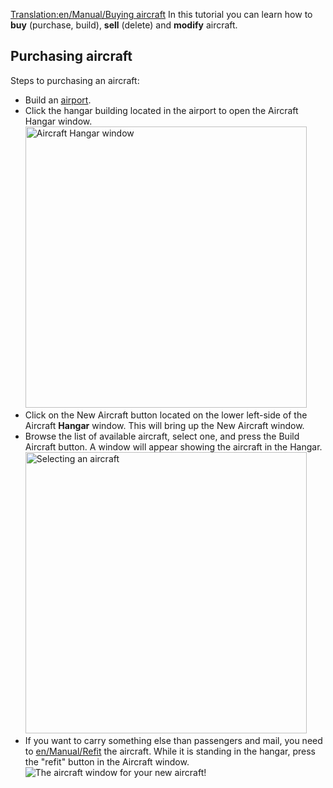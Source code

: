 [[Translation:en/Manual/Buying aircraft]]
{{nl/Vertaling|en/Manual/Buying aircraft|0}}
{{nl/Manual/Tutorial/Tutorial}}
In this tutorial you can learn how to '''buy''' (purchase, build), '''sell''' (delete) and '''modify''' aircraft.

== Purchasing aircraft ==
Steps to purchasing an aircraft:
* Build an [[en/Manual/Airport construction|airport]].
* Click the hangar building located in the airport to open the Aircraft Hangar window.<br/>[[File:en/Manual/Step1aircraft.png|none|thumb|450px|Aircraft Hangar window]]
* Click on the New Aircraft button located on the lower left-side of the Aircraft '''Hangar''' window. This will bring up the New Aircraft window.
*Browse the list of available aircraft, select one, and press the Build Aircraft button.  A window will appear showing the aircraft in the Hangar.<br/>[[File:en/Manual/Step3aircraft.png|none|thumb|450px|Selecting an aircraft]]
*If you want to carry something else than passengers and mail, you need to [[en/Manual/Refit]] the aircraft.  While it is standing in the hangar, press the "refit" button in the Aircraft window.<br/>[[File:en/Manual/Step4aircraft.png|none|frame|The aircraft window for your new aircraft!]]